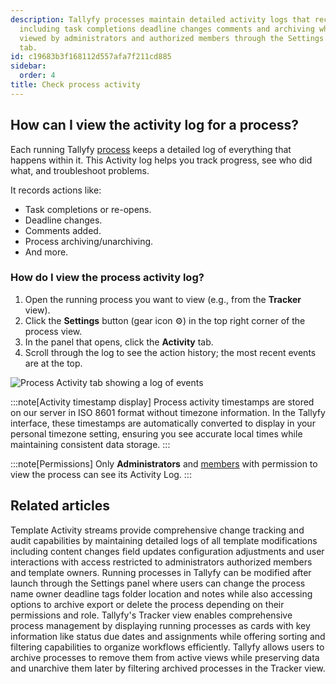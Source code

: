 ```yaml
---
description: Tallyfy processes maintain detailed activity logs that record all actions
  including task completions deadline changes comments and archiving which can be
  viewed by administrators and authorized members through the Settings panel's Activity
  tab.
id: c19683b3f168112d557afa7f211cd885
sidebar:
  order: 4
title: Check process activity
---
```


## How can I view the activity log for a process?

Each running Tallyfy [process](/products/pro/tracking-and-tasks/processes/) keeps a detailed log of everything that happens within it. This Activity log helps you track progress, see who did what, and troubleshoot problems.

It records actions like:
*   Task completions or re-opens.
*   Deadline changes.
*   Comments added.
*   Process archiving/unarchiving.
*   And more.

### How do I view the process activity log?

1.  Open the running process you want to view (e.g., from the **Tracker** view).
2.  Click the **Settings** button (gear icon ⚙️) in the top right corner of the process view.
3.  In the panel that opens, click the **Activity** tab.
4.  Scroll through the log to see the action history; the most recent events are at the top.

![Process Activity tab showing a log of events](https://screenshots.tallyfy.com/tallyfy%2Fpro%2Fdesktop-light-check-process-activity.png)

:::note[Activity timestamp display]
Process activity timestamps are stored on our server in ISO 8601 format without timezone information. In the Tallyfy interface, these timestamps are automatically converted to display in your personal timezone setting, ensuring you see accurate local times while maintaining consistent data storage.
:::

:::note[Permissions]
Only **Administrators** and [members](/products/pro/documenting/members/) with permission to view the process can see its Activity Log.
:::


## Related articles
<CardGrid>
<LinkTitleCard header="<b>Templates > Track activity</b>" href="/products/pro/documenting/templates/how-can-i-track-activities-on-my-tallyfy-templates/" > Template Activity streams provide comprehensive change tracking and audit capabilities by maintaining detailed logs of all template modifications including content changes field updates configuration adjustments and user interactions with access restricted to administrators authorized members and template owners. </LinkTitleCard>
<LinkTitleCard header="<b>Edit Processes > Edit tasks and process properties</b>" href="/products/pro/tracking-and-tasks/processes/edit-processes/how-can-i-edit-tasks-and-processes-in-tallyfy/" > Running processes in Tallyfy can be modified after launch through the Settings panel where users can change the process name owner deadline tags folder location and notes while also accessing options to archive export or delete the process depending on their permissions and role. </LinkTitleCard>
<LinkTitleCard header="<b>Tracker View > Manage and track my processes</b>" href="/products/pro/tracking-and-tasks/tracker-view/how-can-i-manage-and-track-my-processes-on-tallyfy/" > Tallyfy's Tracker view enables comprehensive process management by displaying running processes as cards with key information like status due dates and assignments while offering sorting and filtering capabilities to organize workflows efficiently. </LinkTitleCard>
<LinkTitleCard header="<b>Organize Processes > Archive and unarchive processes</b>" href="/products/pro/tracking-and-tasks/tracker-view/organize-processes/how-to-archive-and-unarchive-processes-in-tallyfy/" > Tallyfy allows users to archive processes to remove them from active views while preserving data and unarchive them later by filtering archived processes in the Tracker view. </LinkTitleCard>
</CardGrid>